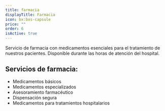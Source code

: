 ```yaml
---
title: farmacia
displayTitle: Farmacia
icon: bx:bxs-capsule
price: ""
order: 6
isActive: true
---
```


Servicio de farmacia con medicamentos esenciales para el tratamiento de nuestros pacientes. Disponible durante las horas de atención del hospital.

## Servicios de farmacia:
- Medicamentos básicos
- Medicamentos especializados
- Asesoramiento farmacéutico
- Dispensación segura
- Medicamentos para tratamientos hospitalarios
